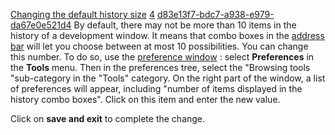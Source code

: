 [[Property:title|Changing the default history size]]
[[Property:weight|4]]
[[Property:uuid|d83e13f7-bdc7-a938-e979-da67e0e521d4]]
By default, there may not be more than 10 items in the history of a development window. It means that combo boxes in the [[Main address bar|address bar]]  will let you choose between at most 10 possibilities. You can change this number. 
To do so, use the [[Preference window overview|preference window]] : select '''Preferences''' in the '''Tools''' menu. Then in the preferences tree, select the "Browsing tools "sub-category in the "Tools" category. On the right part of the window, a list of preferences will appear, including "number of items displayed in the history combo boxes". Click on this item and enter the new value. 

Click on '''save and exit''' to complete the change. 

{{seealso|<br/>
[[Preference window overview|Preference window description]]  <br/>
[[EiffelStudio preferences]]  }}




